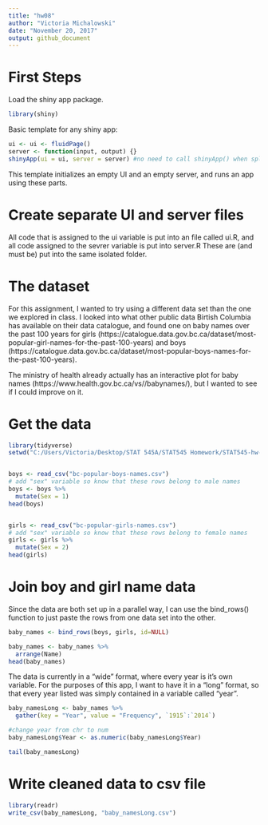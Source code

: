 ```yaml
---
title: "hw08"
author: "Victoria Michalowski"
date: "November 20, 2017"
output: github_document
---
```


# First Steps

Load the shiny app package.

```r
library(shiny)
```

Basic template for any shiny app:

```r
ui <- ui <- fluidPage()
server <- function(input, output) {}
shinyApp(ui = ui, server = server) #no need to call shinyApp() when splitting template into seperate ui and server parts
```

This template initializes an empty UI and an empty server, and runs an app using these parts.

# Create separate UI and server files

All code that is assigned to the ui variable is put into an file called ui.R, and all code assigned to the sevrer variable is put into server.R These are (and must be) put into the same isolated folder.

# The dataset

For this assignment, I wanted to try using a different data set than the one we explored in class. I looked into what other public data Birtish Columbia has available on their data catalogue, and found one on baby names over the past 100 years for girls (https://catalogue.data.gov.bc.ca/dataset/most-popular-girl-names-for-the-past-100-years) and boys (https://catalogue.data.gov.bc.ca/dataset/most-popular-boys-names-for-the-past-100-years).

The ministry of health already actually has an interactive plot for baby names (https://www.health.gov.bc.ca/vs//babynames/), but I wanted to see if I could improve on it.

# Get the data

```r
library(tidyverse)
setwd("C:/Users/Victoria/Desktop/STAT 545A/STAT545 Homework/STAT545-hw-Michalowski-Victoria/hw08 - building shiny apps")


boys <- read_csv("bc-popular-boys-names.csv")
# add "sex" variable so know that these rows belong to male names
boys <- boys %>% 
  mutate(Sex = 1)
head(boys)


girls <- read_csv("bc-popular-girls-names.csv")
# add "sex" variable so know that these rows belong to female names
girls <- girls %>%
  mutate(Sex = 2)
head(girls)
```

# Join boy and girl name data

Since the data are both set up in a parallel way, I can use the bind_rows() function to just paste the rows from one data set into the other.

```r
baby_names <- bind_rows(boys, girls, id=NULL)

baby_names <- baby_names %>% 
  arrange(Name)
head(baby_names)
```

The data is currently in a "wide" format, where every year is it's own variable. For the purposes of this app, I want to have it in a "long" format, so that every year listed was simply contained in a variable called "year".

```r
baby_namesLong <- baby_names %>%
  gather(key = "Year", value = "Frequency", `1915`:`2014`)

#change year from chr to num
baby_namesLong$Year <- as.numeric(baby_namesLong$Year)

tail(baby_namesLong)
```

# Write cleaned data to csv file

```r
library(readr)
write_csv(baby_namesLong, "baby_namesLong.csv")
```



